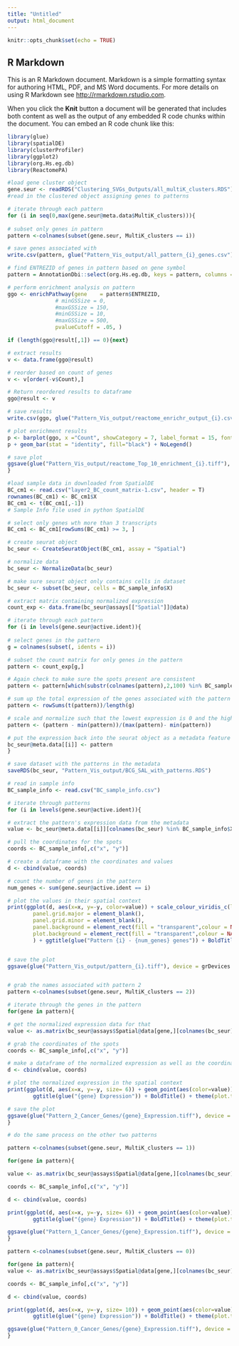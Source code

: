 ```yaml
---
title: "Untitled"
output: html_document
---
```


```r
knitr::opts_chunk$set(echo = TRUE)
```

## R Markdown

This is an R Markdown document. Markdown is a simple formatting syntax for authoring HTML, PDF, and MS Word documents. For more details on using R Markdown see <http://rmarkdown.rstudio.com>.

When you click the **Knit** button a document will be generated that includes both content as well as the output of any embedded R code chunks within the document. You can embed an R code chunk like this:

```r
library(glue)
library(spatialDE)
library(clusterProfiler)
library(ggplot2)
library(org.Hs.eg.db)
library(ReactomePA)
```





```r
#load gene cluster object
gene.seur <- readRDS("Clustering_SVGs_Outputs/all_multiK_clusters.RDS")
#read in the clustered object assigning genes to patterns
```




```r

# iterate through each pattern
for (i in seq(0,max(gene.seur@meta.data$MultiK_clusters))){
  
# subset only genes in pattern
pattern <-colnames(subset(gene.seur, MultiK_clusters == i))

# save genes associated with
write.csv(pattern, glue("Pattern_Vis_output/all_pattern_{i}_genes.csv"))

# find ENTREZID of genes in pattern based on gene symbol
pattern = AnnotationDbi::select(org.Hs.eg.db, keys = pattern, columns = c("ENTREZID","SYMBOL"), keytype = "SYMBOL")

# perform enrichment analysis on pattern
ggo <- enrichPathway(gene    = pattern$ENTREZID,
               # minGSSize = 0,
               #maxGSSize = 150,
               #minGSSize = 10, 
               #maxGSSize = 500,
               pvalueCutoff = .05, )

if (length(ggo@result[,1]) == 0){next}

# extract results
v <- data.frame(ggo@result)

# reorder based on count of genes
v <- v[order(-v$Count),]

# Return reordered results to dataframe
ggo@result <- v

# save results
write.csv(ggo, glue("Pattern_Vis_output/reactome_enrichr_output_{i}.csv"))

# plot enrichment results
p <- barplot(ggo, x ="Count", showCategory = 7, label_format = 15, font.size = 12)
p + geom_bar(stat = "identity", fill="black") + NoLegend()

# save plot
ggsave(glue("Pattern_Vis_output/reactome_Top_10_enrichment_{i}.tiff"), device = grDevices::tiff)
}
```

```r
#load sample data in downloaded from SpatialDE 
BC_cm1 <- read.csv("layer2_BC_count_matrix-1.csv", header = T)
rownames(BC_cm1) <- BC_cm1$X
BC_cm1 <- t(BC_cm1[,-1])
# Sample Info file used in python SpatialDE

# select only genes wth more than 3 transcripts
BC_cm1 <- BC_cm1[rowSums(BC_cm1) >= 3, ]
```


```r
# create seurat object
bc_seur <- CreateSeuratObject(BC_cm1, assay = "Spatial")

# normalize data
bc_seur <- NormalizeData(bc_seur)
```


```r
# make sure seurat object only contains cells in dataset
bc_seur <- subset(bc_seur, cells = BC_sample_info$X)

# extract matrix containing normalized expression 
count_exp <- data.frame(bc_seur@assays[["Spatial"]]@data)

# iterate through each pattern
for (i in levels(gene.seur@active.ident)){
  
# select genes in the pattern
g = colnames(subset(, idents = i))

# subset the count matrix for only genes in the pattern 
pattern <- count_exp[g,]

# Again check to make sure the spots present are consistent
pattern <- pattern[which(substr(colnames(pattern),2,100) %in% BC_sample_info$X)]

# sum up the total expression of the genes associated with the pattern each spot and normalize to the number of the fenes in the pattern
pattern <- rowSums(t(pattern))/length(g)

# scale and normalize such that the lowest expression is 0 and the highest is 1
pattern <- (pattern - min(pattern))/(max(pattern)- min(pattern))

# put the expression back into the seurat object as a metadata feature
bc_seur@meta.data[[i]] <- pattern
}
```

```r
# save dataset with the patterns in the metadata 
saveRDS(bc_seur, "Pattern_Vis_output/BCG_SAL_with_patterns.RDS")
```

```r
# read in sample info
BC_sample_info <- read.csv("BC_sample_info.csv")
```

```r
# iterate through patterns
for (i in levels(gene.seur@active.ident)){

# extract the pattern's expression data from the metadata
value <- bc_seur@meta.data[[i]][colnames(bc_seur) %in% BC_sample_info$X]

# pull the coordinates for the spots
coords <- BC_sample_info[,c("x", "y")]

# create a dataframe with the coordinates and values
d <- cbind(value, coords)

# count the number of genes in the pattern
num_genes <- sum(gene.seur@active.ident == i)

# plot the values in their spatial context
print(ggplot(d, aes(x=x, y=-y, color=value)) + scale_colour_viridis_c(limits=c(0,1)) +  geom_point(size= 3) +theme_classic() + labs(color='Relative Expression') +  theme(
        panel.grid.major = element_blank(), 
        panel.grid.minor = element_blank(),
        panel.background = element_rect(fill = "transparent",colour = NA),
        plot.background = element_rect(fill = "transparent",colour = NA)
        ) + ggtitle(glue("Pattern {i} - {num_genes} genes")) + BoldTitle() + theme(plot.title = element_text(hjust = 0.5)))


# save the plot
ggsave(glue("Pattern_Vis_output/pattern_{i}.tiff"), device = grDevices::tiff,bg='transparent')}



```





```r

# grab the names associated with pattern 2
pattern <-colnames(subset(gene.seur, MultiK_clusters == 2))

# iterate through the genes in the pattern
for(gene in pattern){

# get the normalized expression data for that
value <- as.matrix(bc_seur@assays$Spatial@data[gene,][colnames(bc_seur) %in% BC_sample_info$X])

# grab the coordinates of the spots
coords <- BC_sample_info[,c("x", "y")]

# make a dataframe of the normalized expression as well as the coordinates
d <- cbind(value, coords)

# plot the normalized expression in the spatial context
print(ggplot(d, aes(x=x, y=-y, size= 6)) + geom_point(aes(color=value)) + scale_colour_viridis_c()+theme_classic() + 
        ggtitle(glue("{gene} Expression")) + BoldTitle() + theme(plot.title = element_text(hjust = 0.5)))

# save the plot
ggsave(glue("Pattern_2_Cancer_Genes/{gene}_Expression.tiff"), device = grDevices::tiff)
}
```



```r
# do the same process on the other two patterns

pattern <-colnames(subset(gene.seur, MultiK_clusters == 1))

for(gene in pattern){

value <- as.matrix(bc_seur@assays$Spatial@data[gene,][colnames(bc_seur) %in% BC_sample_info$X])

coords <- BC_sample_info[,c("x", "y")]

d <- cbind(value, coords)

print(ggplot(d, aes(x=x, y=-y, size= 6)) + geom_point(aes(color=value)) + scale_colour_viridis_c()+theme_classic() + 
        ggtitle(glue("{gene} Expression")) + BoldTitle() + theme(plot.title = element_text(hjust = 0.5)))

ggsave(glue("Pattern_1_Cancer_Genes/{gene}_Expression.tiff"), device = grDevices::tiff)
}
```





```r

pattern <-colnames(subset(gene.seur, MultiK_clusters == 0))

for(gene in pattern){
value <- as.matrix(bc_seur@assays$Spatial@data[gene,][colnames(bc_seur) %in% BC_sample_info$X])

coords <- BC_sample_info[,c("x", "y")]

d <- cbind(value, coords)

print(ggplot(d, aes(x=x, y=-y, size= 10)) + geom_point(aes(color=value)) + scale_colour_viridis_c()+theme_classic() + 
        ggtitle(glue("{gene} Expression")) + BoldTitle() + theme(plot.title = element_text(hjust = 0.5)))

ggsave(glue("Pattern_0_Cancer_Genes/{gene}_Expression.tiff"), device = grDevices::tiff)
}
```
